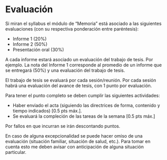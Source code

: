 # Evaluación

Si miran el syllabus el módulo de "Memoria" está asociado a las siguientes evaluaciones (con su respectiva ponderación entre paréntesis):

- Informe 1 (20%)
- Informe 2 (50%)
- Presentación oral (30%)

A cada informe estará asociado un evaluación del trabajo de tesis.
Por ejemplo. La nota del Informe 1 corresponde al promedio de un informe que se entregará (50%) y una evaluación del trabajo de tesis.

El trabajo de tesis se evaluará por cada sesión/reunión.
Por cada sesión habrá una evaluación del avance de tesis, con 1 punto por evaluación.

Para tener el punto completo se deben cumplir las siguientes actividades:

- Haber enviado el acta (siguiendo las directrices de forma, contenido y tiempo indicados) [0.5 pts máx.].
- Se evaluará la compleción de las tareas de la semana [0.5 pts máx.]

Por fallos en que incurran se irán descontando puntos.

En caso de alguna excepcionalidad se puede hacer omiso de una evaluación (situación familiar, situación de salud, etc.). Para tomar en cuenta esto me deben avisar con anticipación de alguna situación particular.
